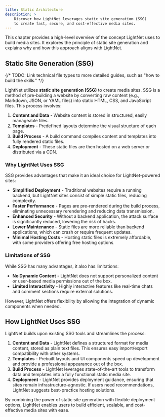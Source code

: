 ```yaml
---
title: Static Architecture
description: > 
    Discover how LightNet leverages static site generation (SSG) 
    to create fast, secure, and cost-effective media sites.
---
```


This chapter provides a high-level overview of the concept LightNet uses to build media sites. 
It explores the principle of static site generation and explains why and how this approach aligns with LightNet.

## Static Site Generation (SSG)

{/* TODO: Link technical file types to more detailed guides, such as "how to build the skills." */}

LightNet utilizes **static site generation (SSG)** to create media sites. 
SSG is a method of pre-building a website by converting raw content (e.g., Markdown, JSON, or YAML files) 
into static HTML, CSS, and JavaScript files. 
This process involves:

1. **Content and Data** - Website content is stored in structured, easily manageable files.
2. **Templates** - Predefined layouts determine the visual structure of each page.
3. **Build Process** - A build command compiles content and templates into fully rendered static files.
4. **Deployment** - These static files are then hosted on a web server or distributed via a CDN.

### Why LightNet Uses SSG

SSG provides advantages that make it an ideal choice for LightNet-powered sites:

- **Simplified Deployment** - Traditional websites require a running backend, but LightNet sites consist of simple static files, reducing complexity.
- **Faster Performance** - Pages are pre-rendered during the build process, eliminating unnecessary rerendering and reducing data transmission.
- **Enhanced Security** - Without a backend application, the attack surface is significantly reduced, lowering the risk of hacks.
- **Lower Maintenance** - Static files are more reliable than backend applications, which can crash or require frequent updates.
- **Minimal Hosting Costs** - Hosting static files is extremely affordable, with some providers offering free hosting options.

### Limitations of SSG

While SSG has many advantages, it also has limitations:

- **No Dynamic Content** - LightNet does not support personalized content or user-based media permissions out of the box.
- **Limited Interactivity** - Highly interactive features like real-time chats and comment sections require external solutions.

However, LightNet offers flexibility by allowing the integration of dynamic components when needed.

## How LightNet Uses SSG

LightNet builds upon existing SSG tools and streamlines the process:

1. **Content and Data** - LightNet defines a structured format for media content, stored as plain text files. This ensures easy import/export compatibility with other systems.
2. **Templates** - Prebuilt layouts and UI components speed up development and provide a professional appearance out of the box.
3. **Build Process** - LightNet leverages state-of-the-art tools to transform data and templates into a fully functional static media site.
4. **Deployment** - LightNet provides deployment guidance, ensuring that sites remain infrastructure-agnostic. If users need recommendations, LightNet suggests best-practice hosting solutions.

By combining the power of static site generation with flexible deployment options, LightNet enables users to build efficient, scalable, and cost-effective media sites with ease.
